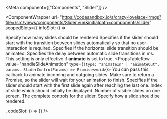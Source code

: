 
<Meta
  component={["Components", "Slider"]}
/>

<ComponentWrapper url="https://codesandbox.io/s/crazy-lovelace-irmgs?file=/src/views/components/Slider.vue&initialpath=components/slider" scopedSlots={{
  infoSlot: () => <div>
<PropsTable>
  <PropsTableRow value="slideCount" type="number" required>
    Specify how many slides should be rendered
  </PropsTableRow>
  <PropsTableRow value="animate" type="boolean" default="false" >
   Specifies if the slider should start with the transition between slides automatically so that no user-interaction is required.
  </PropsTableRow>
  <PropsTableRow value="animateSlideTransition" type="boolean" default="false" >
   Specifies if the horizontal slide transition should be animated.
  </PropsTableRow>
  <PropsTableRow value="animationDelay" type="number" default="10000">
    Specifies the delay between automatic slide transitions in ms.
    This setting is only effective if <strong>animate</strong> is set to true.
  </PropsTableRow>
  <PropsTableRow value="handleSlideAnimation" type={`(type: "animateIn" | "animateOut", params: SliderControlParams) => Promise<void>`}>
    You can pass this callback to animate incoming and outgoing slides. Make sure to return a Promise, so the slider will wait for your animation to finish.
  </PropsTableRow>
  <PropsTableRow value="infinite" type="boolean" default="false" >
   Specifies if the slider should start with the first slide again after reaching the last one.
  </PropsTableRow>
  <PropsTableRow value="initialSlideIndex" type="number" default="0">
    Index of slide which should initially be displayed.
  </PropsTableRow>
  <PropsTableRow value="visibleElements" type="number" default="1">
    Number of visible slides on one screen. 
  </PropsTableRow>
</PropsTable>
<SlotsTable>
  <SlotsTableRow value="controls" prop="SliderControlParams">
    The complete controls for the slider.
  </SlotsTableRow>
  <SlotsTableRow value="slide" prop="{ index: number; params: SliderControlParams}" required>
    Specify how a slide should be rendered.
  </SlotsTableRow>
</SlotsTable>
</div>,
  codeSlot: () =>
<ExampleLoader example="Slider.tsx" />
}} />